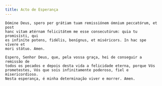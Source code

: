 ```yaml
---
title: Acto de Esperança
---
```


<div class="side-by-side not-content">

    Dómine Deus, spero per grátiam tuam remissiónem ómnium peccatórum, et post
    hanc vitam ætérnam felicitátem me esse consecutúrum: quia tu promisísti, qui
    es infiníte potens, fidélis, benígnus, et miséricors. In hac spe vívere et
    mori státuo. Amen.

    Espero, Senhor Deus, que, pela vossa graça, hei de conseguir a remissão de
    todos os pecados e depois desta vida a felicidade eterna, porque Vós
    prometestes, Vós que sois infinitamente poderoso, fiel e misericordioso.
    Nesta esperança, é minha determinação viver e morrer. Amen.

</div>
